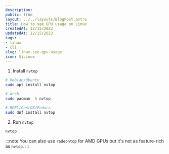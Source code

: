 ```yaml
---
description:
public: true
layout: ../../layouts/BlogPost.astro
title: How to see GPU usage on Linux
createdAt: 12/15/2023
updatedAt: 12/15/2023
tags:
- linux
- cli
slug: linux-see-gpu-usage
icon: SiLinux
---
```

1. Install `nvtop`

```bash
# Debian/Ubuntu
sudo apt install nvtop

# Arch
sudo pacman -S nvtop

# RHEL/CentOS/Fedora
sudo dnf install nvtop
```

2. Run `nvtop`

```bash
nvtop
```

:::note
You can also use `radeontop` for AMD GPUs but it's not as feature-rich as `nvtop`.
:::
